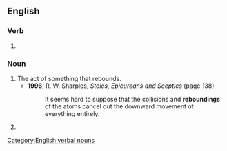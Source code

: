 ==English==

===Verb===
{{head|en|verb form}}

# {{present participle of|en|rebound|nocat=1}}

===Noun===
{{en-noun|~}}

# The act of something that rebounds.
#* '''1996''', R. W. Sharples, ''Stoics, Epicureans and Sceptics'' (page 138)
#*: It seems hard to suppose that the collisions and '''reboundings''' of the atoms cancel out the downward movement of everything entirely.
# {{lb|en|uncountable}} {{syn of|en|rebound exercise}}

[[Category:English verbal nouns]]